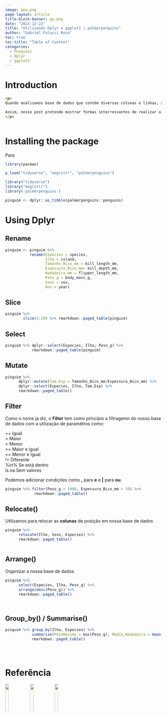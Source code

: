 ```yaml
---
image: ppa.png
page-layout: article
title-block-banner: pp.png
date: "2023-12-22"
title: "Utilizando Dplyr e ggplot2 | palmerpenguins"
author: "Gabriel Palucci Rosa"
toc: true
toc-title: "Table of Content"
categories:
  - Penguins
  - Dplyr
  - ggplot2
---
```


# Introduction


```html

<p>
Quando analisamos base de dados que contêm diversas colunas e linhas, se faz necessário saber comando no qual irá facilitar o "manejo" dos nossos dados. Podendo assim selecionar apenas algumas variávies ou alguns linhas. Alguns pessoas podem pensar usar outros sofwares do SQL no qual sua função está ligado diretamente a manipulação dos dados. Entretanto, é interessante utilizarmos o R! pois irá facilitar posteriormente a analisar os dados, não precisando importar e exportar base de dados de um sofware para outro

Assim, nesse post pretendo mostrar formas interressantes de realizar a manipulação de dados utilizando pacotes de funções simples. Posteriormente realizar alguns plots para visualizar melhor os dados, pra não ficarmos apenas em tabelas chatas hehe.
</p> 
  
```

# Installing the package

Para

```r

library(pacman)

p_load("tidyverse", "magrittr", "palmerpenguins")

library("tidyverse")
library("magrittr")
library('palmerpenguins')

```

```r
pinguim <- dplyr::as_tibble(palmerpenguins::penguins)
```

# Using Dplyr

## Rename

```r

pinguim <- pinguim %>% 
           rename(Especies = species, 
                  Ilha = island,
                  Tamanho_Bico_mm = bill_length_mm,
                  Espessura_Bico_mm= bill_depth_mm,
                  Nadadeira_mm = flipper_length_mm,
                  Peso_g = body_mass_g,
                  Sexo = sex,
                  Ano = year)
```

## Slice

```r

pinguim %>% 
        slice(1:20) %>% rmarkdown::paged_table(pinguim)
```

## Select

```r

pinguim %>% dplyr::select(Especies, Ilha, Peso_g) %>%
            rmarkdown::paged_table(pinguim)

```

## Mutate

```r


pinguim %>% 
      dplyr::mutate(Tam.Esp = Tamanho_Bico_mm/Espessura_Bico_mm) %>%
      dplyr::select(Especies, Ilha, Tam.Esp) %>%
      rmarkdown::paged_table()

```

## Filter

Como o nome ja diz, o **Filter** tem como princípio a filtragemn do nosso base de dados com a utilização de paramétros como:

== Igual\
\> Maior\
\< Menor\
\>= Maior e igual\
\<= Menor e Igual\
!= Diferente\
%in% Se está dentro\
is.na Sem valores

Podemos adicionar condições como **,** para **e** e **\|** para **ou**.

```r


pinguim %>% filter(Peso_g > 1000, Espessura_Bico_mm > 10) %>% 
             rmarkdown::paged_table()                 

```

## Relocate()

Utilizamos para relocar as **colunas** de posição em nossa base de dados

```r
  

pinguim %>% 
      relocate(Ilha, Sexo, Especies) %>%
      rmarkdown::paged_table()                 



```

## Arrange()

Organizar a nossa base de dados

```r

pinguim %>% 
      select(Especies, Ilha, Peso_g) %>% 
      arrange(desc(Peso_g)) %>%
      rmarkdown::paged_table()                 




```

## Group_by() / Summarise()

```r

pinguim %>% group_by(Ilha, Especies) %>%
            summarise(PesoMaximo = max(Peso_g), Media_Nadadeira = mean(Nadadeira_mm)) %>%
            rmarkdown::paged_table()                 

            
  

```

# Referência

[ ](https://github.com/allisonhorst/palmerpenguins)

![](https://www.tidyverse.org/images/hex-tidyverse.png){width="15%"} ![](https://magrittr.tidyverse.org/logo.png){width="15%"} ![](https://allisonhorst.github.io/palmerpenguins/reference/figures/logo.png){width="15%"}
